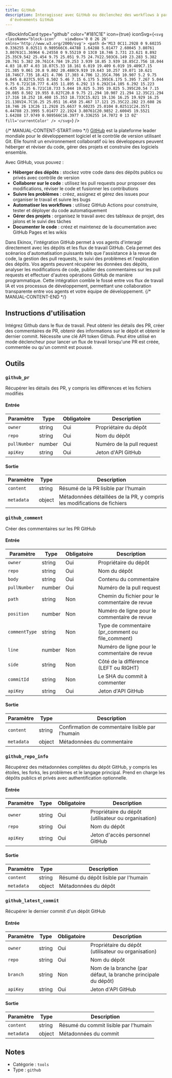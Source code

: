 ```yaml
---
title: GitHub
description: Interagissez avec GitHub ou déclenchez des workflows à partir
  d'événements GitHub
---
```



<BlockInfoCard 
  type="github"
  color="#181C1E"
  icon={true}
  iconSvg={`<svg className="block-icon"    viewBox='0 0 26 26' xmlns='http://www.w3.org/2000/svg'>
      <path
        d='M13 0C11.2928 0 9.60235 0.336255 8.02511 0.989566C6.44788 1.64288 5.01477 2.60045 3.80761 3.80761C1.36964 6.24558 0 9.55219 0 13C0 18.746 3.731 23.621 8.892 25.35C9.542 25.454 9.75 25.051 9.75 24.7V22.503C6.149 23.283 5.382 20.761 5.382 20.761C4.784 19.253 3.939 18.85 3.939 18.85C2.756 18.044 4.03 18.07 4.03 18.07C5.33 18.161 6.019 19.409 6.019 19.409C7.15 21.385 9.061 20.8 9.802 20.488C9.919 19.643 10.257 19.071 10.621 18.746C7.735 18.421 4.706 17.303 4.706 12.35C4.706 10.907 5.2 9.75 6.045 8.827C5.915 8.502 5.46 7.15 6.175 5.395C6.175 5.395 7.267 5.044 9.75 6.721C10.777 6.435 11.895 6.292 13 6.292C14.105 6.292 15.223 6.435 16.25 6.721C18.733 5.044 19.825 5.395 19.825 5.395C20.54 7.15 20.085 8.502 19.955 8.827C20.8 9.75 21.294 10.907 21.294 12.35C21.294 17.316 18.252 18.408 15.353 18.733C15.821 19.136 16.25 19.929 16.25 21.138V24.7C16.25 25.051 16.458 25.467 17.121 25.35C22.282 23.608 26 18.746 26 13C26 11.2928 25.6637 9.60235 25.0104 8.02511C24.3571 6.44788 23.3995 5.01477 22.1924 3.80761C20.9852 2.60045 19.5521 1.64288 17.9749 0.989566C16.3977 0.336255 14.7072 0 13 0Z'
        fill='currentColor'
      />
    </svg>`}
/>

{/* MANUAL-CONTENT-START:intro */}
[GitHub](https://github.com/) est la plateforme leader mondiale pour le développement logiciel et le contrôle de version utilisant Git. Elle fournit un environnement collaboratif où les développeurs peuvent héberger et réviser du code, gérer des projets et construire des logiciels ensemble.

Avec GitHub, vous pouvez :

- **Héberger des dépôts** : stockez votre code dans des dépôts publics ou privés avec contrôle de version
- **Collaborer sur le code** : utilisez les pull requests pour proposer des modifications, réviser le code et fusionner les contributions
- **Suivre les problèmes** : créez, assignez et gérez des issues pour organiser le travail et suivre les bugs
- **Automatiser les workflows** : utilisez GitHub Actions pour construire, tester et déployer du code automatiquement
- **Gérer des projets** : organisez le travail avec des tableaux de projet, des jalons et le suivi des tâches
- **Documenter le code** : créez et maintenez de la documentation avec GitHub Pages et les wikis

Dans Ekinox, l'intégration GitHub permet à vos agents d'interagir directement avec les dépôts et les flux de travail GitHub. Cela permet des scénarios d'automatisation puissants tels que l'assistance à la revue de code, la gestion des pull requests, le suivi des problèmes et l'exploration des dépôts. Vos agents peuvent récupérer les données des dépôts, analyser les modifications de code, publier des commentaires sur les pull requests et effectuer d'autres opérations GitHub de manière programmatique. Cette intégration comble le fossé entre vos flux de travail IA et vos processus de développement, permettant une collaboration transparente entre vos agents et votre équipe de développement.
{/* MANUAL-CONTENT-END */}

## Instructions d'utilisation

Intégrez Github dans le flux de travail. Peut obtenir les détails des PR, créer des commentaires de PR, obtenir des informations sur le dépôt et obtenir le dernier commit. Nécessite une clé API token Github. Peut être utilisé en mode déclencheur pour lancer un flux de travail lorsqu'une PR est créée, commentée ou qu'un commit est poussé.

## Outils

### `github_pr`

Récupérer les détails des PR, y compris les différences et les fichiers modifiés

#### Entrée

| Paramètre | Type | Obligatoire | Description |
| --------- | ---- | -------- | ----------- |
| `owner` | string | Oui | Propriétaire du dépôt |
| `repo` | string | Oui | Nom du dépôt |
| `pullNumber` | number | Oui | Numéro de la pull request |
| `apiKey` | string | Oui | Jeton d'API GitHub |

#### Sortie

| Paramètre | Type | Description |
| --------- | ---- | ----------- |
| `content` | string | Résumé de la PR lisible par l'humain |
| `metadata` | object | Métadonnées détaillées de la PR, y compris les modifications de fichiers |

### `github_comment`

Créer des commentaires sur les PR GitHub

#### Entrée

| Paramètre | Type | Obligatoire | Description |
| --------- | ---- | -------- | ----------- |
| `owner` | string | Oui | Propriétaire du dépôt |
| `repo` | string | Oui | Nom du dépôt |
| `body` | string | Oui | Contenu du commentaire |
| `pullNumber` | number | Oui | Numéro de la pull request |
| `path` | string | Non | Chemin du fichier pour le commentaire de revue |
| `position` | number | Non | Numéro de ligne pour le commentaire de revue |
| `commentType` | string | Non | Type de commentaire \(pr_comment ou file_comment\) |
| `line` | number | Non | Numéro de ligne pour le commentaire de revue |
| `side` | string | Non | Côté de la différence \(LEFT ou RIGHT\) |
| `commitId` | string | Non | Le SHA du commit à commenter |
| `apiKey` | string | Oui | Jeton d'API GitHub |

#### Sortie

| Paramètre | Type | Description |
| --------- | ---- | ----------- |
| `content` | string | Confirmation de commentaire lisible par l'humain |
| `metadata` | object | Métadonnées du commentaire |

### `github_repo_info`

Récupérez des métadonnées complètes du dépôt GitHub, y compris les étoiles, les forks, les problèmes et le langage principal. Prend en charge les dépôts publics et privés avec authentification optionnelle.

#### Entrée

| Paramètre | Type | Obligatoire | Description |
| --------- | ---- | ----------- | ----------- |
| `owner` | string | Oui | Propriétaire du dépôt \(utilisateur ou organisation\) |
| `repo` | string | Oui | Nom du dépôt |
| `apiKey` | string | Oui | Jeton d'accès personnel GitHub |

#### Sortie

| Paramètre | Type | Description |
| --------- | ---- | ----------- |
| `content` | string | Résumé du dépôt lisible par l'humain |
| `metadata` | object | Métadonnées du dépôt |

### `github_latest_commit`

Récupérer le dernier commit d'un dépôt GitHub

#### Entrée

| Paramètre | Type | Obligatoire | Description |
| --------- | ---- | ----------- | ----------- |
| `owner` | string | Oui | Propriétaire du dépôt \(utilisateur ou organisation\) |
| `repo` | string | Oui | Nom du dépôt |
| `branch` | string | Non | Nom de la branche \(par défaut, la branche principale du dépôt\) |
| `apiKey` | string | Oui | Jeton d'API GitHub |

#### Sortie

| Paramètre | Type | Description |
| --------- | ---- | ----------- |
| `content` | string | Résumé du commit lisible par l'humain |
| `metadata` | object | Métadonnées du commit |

## Notes

- Catégorie : `tools`
- Type : `github`
